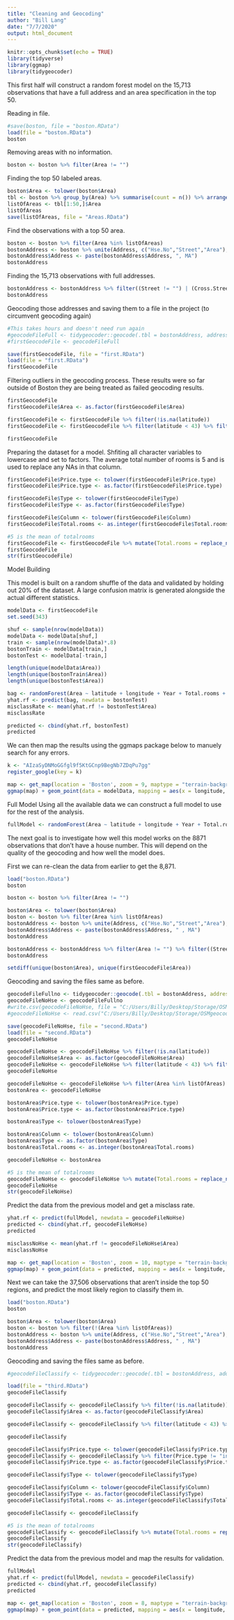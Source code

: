 ```yaml
---
title: "Cleaning and Geocoding"
author: "Bill Lang"
date: "7/7/2020"
output: html_document
---
```


```r
knitr::opts_chunk$set(echo = TRUE)
library(tidyverse)
library(ggmap)
library(tidygeocoder)
```


This first half will construct a random forest model on the 15,713 observations that have a full address and an area specification in the top 50.

Reading in file.

```r
#save(boston, file = "boston.RData")
load(file = "boston.RData")
boston
```

Removing areas with no information. 

```r
boston <- boston %>% filter(Area != "") 
```

Finding the top 50 labeled areas.

```r
boston$Area <- tolower(boston$Area)
tbl <- boston %>% group_by(Area) %>% summarise(count = n()) %>% arrange(desc(count))
listOfAreas <- tbl[1:50,]$Area
listOfAreas
save(listOfAreas, file = "Areas.RData")
```

Find the observations with a top 50 area. 

```r
boston <- boston %>% filter(Area %in% listOfAreas) 
bostonAddress <- boston %>% unite(Address, c("Hse.No","Street","Area"), sep = " ",remove = FALSE)
bostonAddress$Address <- paste(bostonAddress$Address, ", MA")
bostonAddress
```

Finding the 15,713 observations with full addresses.

```r
bostonAddress <- bostonAddress %>% filter((Street != "") | (Cross.Street != "")) %>% filter(Hse.No != "")
bostonAddress
```

Geocoding those addresses and saving them to a file in the project (to circumvent geocoding again)
 
```r
#This takes hours and doesn't need run again
#geocodeFileFull <- tidygeocoder::geocode(.tbl = bostonAddress, address = Address, method = "osm", lat = latitude, long = longitude)
#firstGeocodeFile <- geocodeFileFull
```


```r
save(firstGeocodeFile, file = "first.RData")
load(file = "first.RData")
firstGeocodeFile
```

Filtering outliers in the geocoding process. These results were so far outside of Boston they are being treated as failed geocoding results.

```r
firstGeocodeFile
firstGeocodeFile$Area <- as.factor(firstGeocodeFile$Area)

firstGeocodeFile <- firstGeocodeFile %>% filter(!is.na(latitude))
firstGeocodeFile <- firstGeocodeFile %>% filter(latitude < 43) %>% filter(latitude > 42) %>% filter(longitude > -71.75)

firstGeocodeFile
```

Preparing the dataset for a model. Shfiting all character variables to lowercase and set to factors. The average total number of rooms is 5 and is used to replace any NAs in that column.  

```r
firstGeocodeFile$Price.type <- tolower(firstGeocodeFile$Price.type)
firstGeocodeFile$Price.type <- as.factor(firstGeocodeFile$Price.type)

firstGeocodeFile$Type <- tolower(firstGeocodeFile$Type)
firstGeocodeFile$Type <- as.factor(firstGeocodeFile$Type)

firstGeocodeFile$Column <- tolower(firstGeocodeFile$Column)
firstGeocodeFile$Total.rooms <- as.integer(firstGeocodeFile$Total.rooms)

#5 is the mean of totalrooms
firstGeocodeFile <- firstGeocodeFile %>% mutate(Total.rooms = replace_na(Total.rooms,5))
firstGeocodeFile
str(firstGeocodeFile)
```

Model Building

This model is built on a random shuffle of the data and validated by holding out 20% of the dataset. A large confusion matrix is generated alongside the actual different statistics. 
 
```r
modelData <- firstGeocodeFile 
set.seed(343)

shuf <- sample(nrow(modelData))
modelData <- modelData[shuf,]
train <- sample(nrow(modelData)*.8)
bostonTrain <- modelData[train,]
bostonTest <- modelData[-train,]

length(unique(modelData$Area))
length(unique(bostonTrain$Area))
length(unique(bostonTest$Area))
```


```r
bag <- randomForest(Area ~ latitude + longitude + Year + Total.rooms + Price.type, data = bostonTrain, ntree = 1000, mtry = 2, importance = TRUE)
yhat.rf <- predict(bag, newdata = bostonTest)
misclassRate <- mean(yhat.rf != bostonTest$Area)
misclassRate

predicted <- cbind(yhat.rf, bostonTest)
predicted
```

We can then map the results using the ggmaps package below to manuely search for any errors.

```r
k <- "AIzaSyDNMoGGfgl9f5KtGCnp9BegNb7ZDqPu7gg"
register_google(key = k)
```

```r
map <- get_map(location = 'Boston', zoom = 9, maptype = "terrain-background", source = 'google', color = 'color')
ggmap(map) + geom_point(data = modelData, mapping = aes(x = longitude, y = latitude, color = factor(Area)), size = 1)
```


Full Model
Using all the available data we can construct a full model to use for the rest of the analysis.

```r
fullModel <- randomForest(Area ~ latitude + longitude + Year + Total.rooms + Price.type, data = firstGeocodeFile, ntree = 1000, mtry = 2, importance = TRUE)
```



The next goal is to investigate how well this model works on the 8871 observations that don't have a house number. This will depend on the quality of the geocoding and how well the model does. 


First we can re-clean the data from earlier to get the 8,871.

```r
load("boston.RData")
boston
```

```r
boston <- boston %>% filter(Area != "")
```

```r
boston$Area <- tolower(boston$Area)
boston <- boston %>% filter(Area %in% listOfAreas)
bostonAddress <- boston %>% unite(Address, c("Hse.No","Street","Area"), sep = " ",remove = FALSE)
bostonAddress$Address <- paste(bostonAddress$Address, " , MA")
bostonAddress
```

```r
bostonAddress <- bostonAddress %>% filter(Area != "") %>% filter((Street != "") | (Cross.Street != "")) %>% filter(Hse.No == "")
bostonAddress

setdiff(unique(boston$Area), unique(firstGeocodeFile$Area))
```

Geocoding and saving the files same as before. 
 
```r
geocodeFileFullno <- tidygeocoder::geocode(.tbl = bostonAddress, address = Address, method = "osm", lat = latitude, long = longitude)
geocodeFileNoHse <- geocodeFileFullno
#write.csv(geocodeFileNoHse, file = "C:/Users/Billy/Desktop/Storage/OSMgeocodedNoHSECSV.csv", row.names = FALSE)
#geocodeFileNoHse <- read.csv("C:/Users/Billy/Desktop/Storage/OSMgeocodedNoHSECSV.csv") 

save(geocodeFileNoHse, file = "second.RData")
load(file = "second.RData")
geocodeFileNoHse
```

```r
geocodeFileNoHse <- geocodeFileNoHse %>% filter(!is.na(latitude))
geocodeFileNoHse$Area <- as.factor(geocodeFileNoHse$Area)
geocodeFileNoHse <- geocodeFileNoHse %>% filter(latitude < 43) %>% filter(latitude > 42) %>% filter(longitude > -71.75)
geocodeFileNoHse
```

```r
geocodeFileNoHse <- geocodeFileNoHse %>% filter(Area %in% listOfAreas)
bostonArea <- geocodeFileNoHse

bostonArea$Price.type <- tolower(bostonArea$Price.type)
bostonArea$Price.type <- as.factor(bostonArea$Price.type)

bostonArea$Type <- tolower(bostonArea$Type)

bostonArea$Column <- tolower(bostonArea$Column)
bostonArea$Type <- as.factor(bostonArea$Type)
bostonArea$Total.rooms <- as.integer(bostonArea$Total.rooms)

geocodeFileNoHse <- bostonArea

#5 is the mean of totalrooms
geocodeFileNoHse <- geocodeFileNoHse %>% mutate(Total.rooms = replace_na(Total.rooms,5))
geocodeFileNoHse
str(geocodeFileNoHse)
```

Predict the data from the previous model and get a misclass rate. 

```r

yhat.rf <- predict(fullModel, newdata = geocodeFileNoHse)
predicted <- cbind(yhat.rf, geocodeFileNoHse)
predicted

misclassNoHse <- mean(yhat.rf != geocodeFileNoHse$Area)
misclassNoHse
```



```r
map <- get_map(location = 'Boston', zoom = 10, maptype = "terrain-background", source = 'google', color = 'color')
ggmap(map) + geom_point(data = predicted, mapping = aes(x = longitude, y = latitude, color = factor(yhat.rf)), size = 1)
```




Next we can take the 37,506 observations that aren't inside the top 50 regions, and predict the most likely region to classify them in.

```r
load("boston.RData")
boston
```

```r
boston$Area <- tolower(boston$Area)
boston <- boston %>% filter(!(Area %in% listOfAreas))
bostonAddress <- boston %>% unite(Address, c("Hse.No","Street","Area"), sep = " ",remove = FALSE)
bostonAddress$Address <- paste(bostonAddress$Address, " , MA")
bostonAddress
```

Geocoding and saving the files same as before. 
 
```r
#geocodeFileClassify <- tidygeocoder::geocode(.tbl = bostonAddress, address = Address, method = "osm", lat = latitude, long = longitude)
```


```r
load(file = "third.RData")
geocodeFileClassify
```

```r
geocodeFileClassify <- geocodeFileClassify %>% filter(!is.na(latitude))
geocodeFileClassify$Area <- as.factor(geocodeFileClassify$Area)

geocodeFileClassify <- geocodeFileClassify %>% filter(latitude < 43) %>% filter(latitude > 42) %>% filter(longitude > -71.75)

geocodeFileClassify
```

```r
geocodeFileClassify$Price.type <- tolower(geocodeFileClassify$Price.type)
geocodeFileClassify <- geocodeFileClassify %>% filter(Price.type != "income")
geocodeFileClassify$Price.type <- as.factor(geocodeFileClassify$Price.type)

geocodeFileClassify$Type <- tolower(geocodeFileClassify$Type)

geocodeFileClassify$Column <- tolower(geocodeFileClassify$Column)
geocodeFileClassify$Type <- as.factor(geocodeFileClassify$Type)
geocodeFileClassify$Total.rooms <- as.integer(geocodeFileClassify$Total.rooms)

geocodeFileClassify <- geocodeFileClassify

#5 is the mean of totalrooms
geocodeFileClassify <- geocodeFileClassify %>% mutate(Total.rooms = replace_na(Total.rooms,5))
geocodeFileClassify
str(geocodeFileClassify)
```

Predict the data from the previous model and map the results for validation.

```r
fullModel
yhat.rf <- predict(fullModel, newdata = geocodeFileClassify)
predicted <- cbind(yhat.rf, geocodeFileClassify)
predicted
```


```r
map <- get_map(location = 'Boston', zoom = 8, maptype = "terrain-background", source = 'google', color = 'color')
ggmap(map) + geom_point(data = predicted, mapping = aes(x = longitude, y = latitude, color = factor(yhat.rf)), size = 1)
```




